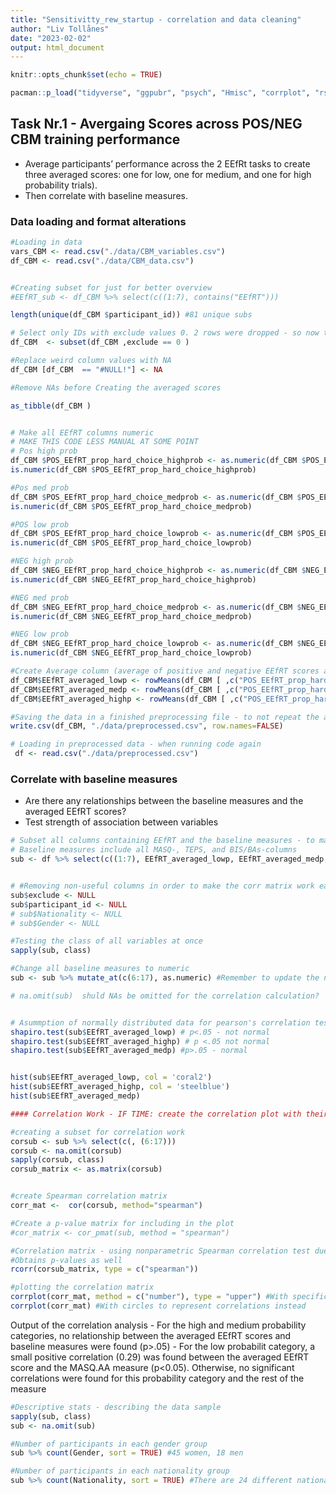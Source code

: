 ```yaml
---
title: "Sensitivitty_rew_startup - correlation and data cleaning"
author: "Liv Tollånes"
date: "2023-02-02"
output: html_document
---
```


```r
knitr::opts_chunk$set(echo = TRUE)

pacman::p_load("tidyverse", "ggpubr", "psych", "Hmisc", "corrplot", "rstatix")

```


## Task Nr.1 - Avergaing Scores across POS/NEG CBM training performance
- Average participants' performance across the 2 EEfRt tasks to create three averaged scores: one for low, one for medium, and one for high probability trials). 
- Then correlate with baseline measures.

### Data loading and format alterations
```r
#Loading in data
vars_CBM <- read.csv("./data/CBM_variables.csv")
df_CBM <- read.csv("./data/CBM_data.csv")


#Creating subset for just for better overview
#EEfRT_sub <- df_CBM %>% select(c((1:7), contains("EEfRT")))

length(unique(df_CBM $participant_id)) #81 unique subs

# Select only IDs with exclude values 0. 2 rows were dropped - so now there are 79 participants in the df
df_CBM  <- subset(df_CBM ,exclude == 0 )

#Replace weird column values with NA
df_CBM [df_CBM  == "#NULL!"] <- NA

#Remove NAs before Creating the averaged scores

as_tibble(df_CBM )


# Make all EEfRT columns numeric
# MAKE THIS CODE LESS MANUAL AT SOME POINT
# Pos high prob
df_CBM $POS_EEfRT_prop_hard_choice_highprob <- as.numeric(df_CBM $POS_EEfRT_prop_hard_choice_highprob, na.rm = T)
is.numeric(df_CBM $POS_EEfRT_prop_hard_choice_highprob)

#Pos med prob
df_CBM $POS_EEfRT_prop_hard_choice_medprob <- as.numeric(df_CBM $POS_EEfRT_prop_hard_choice_medprob, na.rm = T)
is.numeric(df_CBM $POS_EEfRT_prop_hard_choice_medprob)

#POS low prob
df_CBM $POS_EEfRT_prop_hard_choice_lowprob <- as.numeric(df_CBM $POS_EEfRT_prop_hard_choice_lowprob, na.rm = T)
is.numeric(df_CBM $POS_EEfRT_prop_hard_choice_lowprob)

#NEG high prob
df_CBM $NEG_EEfRT_prop_hard_choice_highprob <- as.numeric(df_CBM $NEG_EEfRT_prop_hard_choice_highprob, na.rm = T)
is.numeric(df_CBM $NEG_EEfRT_prop_hard_choice_highprob)

#NEG med prob
df_CBM $NEG_EEfRT_prop_hard_choice_medprob <- as.numeric(df_CBM $NEG_EEfRT_prop_hard_choice_medprob, na.rm = T)
is.numeric(df_CBM $NEG_EEfRT_prop_hard_choice_medprob)

#NEG low prob
df_CBM $NEG_EEfRT_prop_hard_choice_lowprob <- as.numeric(df_CBM $NEG_EEfRT_prop_hard_choice_lowprob, na.rm = T)
is.numeric(df_CBM $NEG_EEfRT_prop_hard_choice_lowprob)

#Create Average column (average of positive and negative EEfRT scores averaged together into one EEfRT total score)
df_CBM$EEfRT_averaged_lowp <- rowMeans(df_CBM [ ,c("POS_EEfRT_prop_hard_choice_lowprob", "NEG_EEfRT_prop_hard_choice_lowprob")])
df_CBM$EEfRT_averaged_medp <- rowMeans(df_CBM [ ,c("POS_EEfRT_prop_hard_choice_medprob", "NEG_EEfRT_prop_hard_choice_medprob")])
df_CBM$EEfRT_averaged_highp <- rowMeans(df_CBM [ ,c("POS_EEfRT_prop_hard_choice_highprob", "NEG_EEfRT_prop_hard_choice_highprob")])

#Saving the data in a finished preprocessing file - to not repeat the above code every time
write.csv(df_CBM, "./data/preprocessed.csv", row.names=FALSE)

```


```r
# Loading in preprocessed data - when running code again
 df <- read.csv("./data/preprocessed.csv")
```

### Correlate with baseline measures 
- Are there any relationships between the baseline measures and the averaged EEfRT scores?
- Test strength of association between variables

```r
# Subset all columns containing EEfRT and the baseline measures - to make the task of correlations easier to overview
# Baseline measures include all MASQ-, TEPS, and BIS/BAs-columns
sub <- df %>% select(c((1:7), EEfRT_averaged_lowp, EEfRT_averaged_medp, EEfRT_averaged_highp, TEPS_ANT, TEPS_CON, MASQ_GD, MASQ_AD, MASQ_AA, BAS_Drive, BAS_FS, BAS_RR, BIS))


# #Removing non-useful columns in order to make the corr matrix work easily
sub$exclude <- NULL 
sub$participant_id <- NULL
# sub$Nationality <- NULL
# sub$Gender <- NULL

#Testing the class of all variables at once
sapply(sub, class)

#Change all baseline measures to numeric
sub <- sub %>% mutate_at(c(6:17), as.numeric) #Remember to update the number specified according to the number of columns dropped

# na.omit(sub)  shuld NAs be omitted for the correlation calculation?


# Asummption of normally distributed data for pearson's correlation test
shapiro.test(sub$EEfRT_averaged_lowp) # p<.05 - not normal
shapiro.test(sub$EEfRT_averaged_highp) # p <.05 not normal
shapiro.test(sub$EEfRT_averaged_medp) #p>.05 - normal


hist(sub$EEfRT_averaged_lowp, col = 'coral2')
hist(sub$EEfRT_averaged_highp, col = 'steelblue')
hist(sub$EEfRT_averaged_medp)

```

```r
#### Correlation Work - IF TIME: create the correlation plot with their corresponding p-values

#creating a subset for correlation work
corsub <- sub %>% select(c(, (6:17)))
corsub <- na.omit(corsub)
sapply(corsub, class)
corsub_matrix <- as.matrix(corsub)


#create Spearman correlation matrix
corr_mat <-  cor(corsub, method="spearman")

#Create a p-value matrix for including in the plot
#cor_matrix <- cor_pmat(sub, method = "spearman")

#Correlation matrix - using nonparametric Spearman correlation test due to non-normal variables, and not a complete set of continuous variables
#Obtains p-values as well 
rcorr(corsub_matrix, type = c("spearman"))

#plotting the correlation matrix
corrplot(corr_mat, method = c("number"), type = "upper") #With specific numbers
corrplot(corr_mat) #With circles to represent correlations instead

```

Output of the correlation analysis
- For the high and medium probability categories, no relationship between the averaged EEfRT scores and baseline measures were found (p>.05)
- For the low probabilit category, a small positive correlation (0.29) was found between the averaged EEfRT score and the MASQ.AA measure (p<0.05). Otherwise, no significant correlations were found for this probability category and the rest of the measure


```r
#Descriptive stats - describing the data sample
sapply(sub, class)
sub <- na.omit(sub)

#Number of participants in each gender group
sub %>% count(Gender, sort = TRUE) #45 women, 18 men

#Number of participants in each nationality group
sub %>% count(Nationality, sort = TRUE) #There are 24 different nationalities, with most people coming from Britain



```






